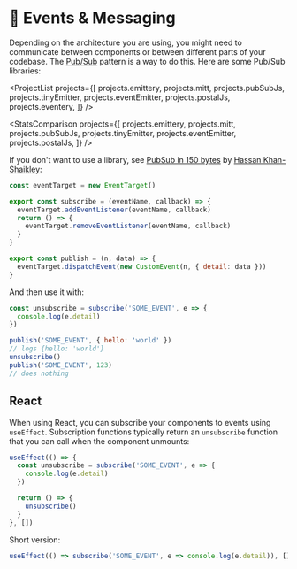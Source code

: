 
# 📨 Events & Messaging

Depending on the architecture you are using, you might need to communicate between components or between different parts of your codebase. The [Pub/Sub](https://en.wikipedia.org/wiki/Publish%E2%80%93subscribe_pattern) pattern is a way to do this. Here are some Pub/Sub libraries:

<ProjectList
  projects={[
    projects.emittery,
    projects.mitt,
    projects.pubSubJs,
    projects.tinyEmitter,
    projects.eventEmitter,
    projects.postalJs,
    projects.eventery,
  ]}
/>

<StatsComparison
  projects={[
    projects.emittery,
    projects.mitt,
    projects.pubSubJs,
    projects.tinyEmitter,
    projects.eventEmitter,
    projects.postalJs,
  ]}
/>

If you don't want to use a library, see [PubSub in 150 bytes](https://hassanshaikley.medium.com/pubsub-in-half-a-kilobyte-b6cf6a66d674) by [Hassan Khan-Shaikley](https://twitter.com/HassanShaikley):

```js
const eventTarget = new EventTarget()

export const subscribe = (eventName, callback) => {
  eventTarget.addEventListener(eventName, callback)
  return () => {
    eventTarget.removeEventListener(eventName, callback)
  }
}

export const publish = (n, data) => {
  eventTarget.dispatchEvent(new CustomEvent(n, { detail: data }))
}
```

And then use it with:

```js
const unsubscribe = subscribe('SOME_EVENT', e => {
  console.log(e.detail)
})

publish('SOME_EVENT', { hello: 'world' })
// logs {hello: 'world'}
unsubscribe()
publish('SOME_EVENT', 123)
// does nothing
```

## React

When using React, you can subscribe your components to events using `useEffect`. Subscription functions typically return an `unsubscribe` function that you can call when the component unmounts:

```js
useEffect(() => {
  const unsubscribe = subscribe('SOME_EVENT', e => {
    console.log(e.detail)
  })

  return () => {
    unsubscribe()
  }
}, [])
```

Short version:

```js
useEffect(() => subscribe('SOME_EVENT', e => console.log(e.detail)), [])
```
